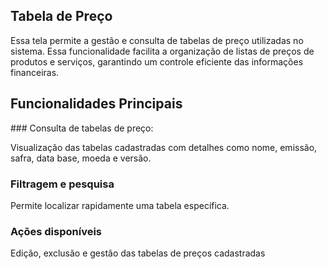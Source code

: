 
## Tabela de Preço

Essa tela  permite a gestão e consulta de tabelas de preço utilizadas no sistema. Essa funcionalidade facilita a organização de listas de preços de produtos e serviços, garantindo um controle eficiente das informações financeiras.

## Funcionalidades Principais
<Steps>
### Consulta de tabelas de preço:
 
Visualização das tabelas cadastradas com detalhes como nome, emissão, safra, data base, moeda e versão.
 
### Filtragem e pesquisa

Permite localizar rapidamente uma tabela específica.

### Ações disponíveis
Edição, exclusão e gestão das tabelas de preços cadastradas
</Steps>
